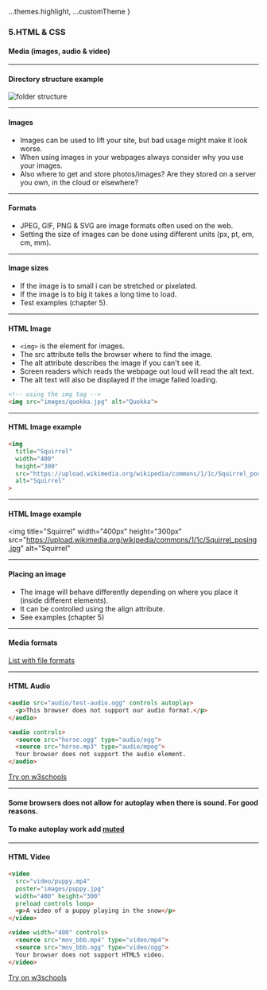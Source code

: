 
  ...themes.highlight,
  ...customTheme
}


### 5.HTML & CSS
#### Media (images, audio & video)


---

#### Directory structure example
<img src={img1} alt="folder structure"/>


---

#### Images

* Images can be used to lift your site, but bad usage might make it look worse.
* When using images in your webpages always consider why you use your images.
* Also where to get and store photos/images? Are they stored on a server you own, in the cloud or elsewhere?



---

#### Formats

* JPEG, GIF, PNG & SVG are image formats often used on the web. 
* Setting the size of images can be done using different units (px, pt, em, cm, mm).



---

#### Image sizes

* If the image is to small i can be stretched or pixelated.
* If the image is to big it takes a long time to load.
* Test examples (chapter 5).



---

####  HTML Image

* ```<img>``` is the element for images.
* The src attribute tells the browser where to find the image.
* The alt attribute describes the image if you can't see it.
* Screen readers which reads the webpage out loud will read the alt text.
* The alt text will also be displayed if the image failed loading.

```HTML
<!-- using the img tag -->
<img src="images/quokka.jpg" alt="Quokka">
```



---

####  HTML Image example

```HTML
<img
  title="Squirrel"
  width="400"
  height="300"
  src="https://upload.wikimedia.org/wikipedia/commons/1/1c/Squirrel_posing.jpg"
  alt="Squirrel"
>
```



---

#### HTML Image example
<img
  title="Squirrel"
  width="400px"
  height="300px"
  src="https://upload.wikimedia.org/wikipedia/commons/1/1c/Squirrel_posing.jpg"
  alt="Squirrel"
>


---

#### Placing an image

* The image will behave differently depending on where you place it (inside different elements).
* It can be controlled using the align attribute.
* See examples (chapter 5)



---

#### Media formats
<a href="https://www.w3schools.com/html/html_media.asp">List with file formats</a>


---

####  HTML Audio

```HTML
<audio src="audio/test-audio.ogg" controls autoplay>
  <p>This browser does not support our audio format.</p>
</audio>
```

```HTML
<audio controls>
  <source src="horse.ogg" type="audio/ogg">
  <source src="horse.mp3" type="audio/mpeg">
  Your browser does not support the audio element.
</audio>
```
[Try on w3schools](https://www.w3schools.com/html/tryit.asp?filename=tryhtml5_audio_all)



---

#### Some browsers does not allow for autoplay when there is sound. For good reasons.
#### To make autoplay work add <a href="https://www.w3schools.com/tags/att_video_muted.asp">muted</a>


---

####  HTML Video

```HTML
<video
  src="video/puppy.mp4"
  poster="images/puppy.jpg"
  width="400" height="300"
  preload controls loop>
  <p>A video of a puppy playing in the snow</p>
</video>
```

```HTML
<video width="400" controls>
  <source src="mov_bbb.mp4" type="video/mp4">
  <source src="mov_bbb.ogg" type="video/ogg">
  Your browser does not support HTML5 video.
</video>
```
[Try on w3schools](https://www.w3schools.com/html/tryit.asp?filename=tryhtml5_video_autoplay)